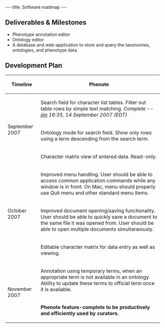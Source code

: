 ---
title: Software roadmap
---

==Deliverables & Milestones==
* Phenotype annotation editor
* Ontology editor
* A database and web-application to store and query the taxonomies, ontologies, and phenotype data.

==Development Plan==

{| border="1" cellpadding="5"
! Timeline !! Phenote
|-
! rowspan=3 | September 2007 
| Search field for character list tables.  Filter out table rows by simple text matching. ''Complete --[[User:Jpb15|jim]] 16:35, 14 September 2007 (EDT)''
|-
| Ontology mode for search field.  Show only rows using a term descending from the search term.
|-
| Character matrix view of entered data.  Read-only.
|-
! rowspan=3 | October 2007
|  Improved menu handling. User should be able to access common application commands while any window is in front.  On Mac, menu should properly use Quit menu and other standard menu items.
|-
| Improved document opening/saving functionality.  User should be able to quickly save a document to the same file it was opened from.  User should be able to open multiple documents simultaneously.
|-
| Editable character matrix for data entry as well as viewing.
|-
! rowspan=2 | November 2007
| Annotation using temporary terms, when an appropriate term is not available in an ontology.  Ability to update these terms to official term once it is available.
|-
| '''Phenote feature-complete to be productively and efficiently used by curators.'''
|}